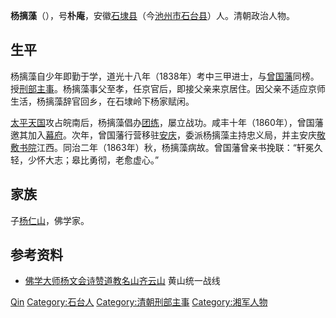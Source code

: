 '''杨摛藻'''（{{bd|19世纪||1863年||}}），号'''朴庵'''，安徽[[石埭县|石埭县]]（今[[池州市|池州市]][[石台县|石台县]]）人。清朝政治人物。

== 生平 ==
杨摛藻自少年即勤于学，道光十八年（1838年）考中三甲进士，与[[曾国藩|曾国藩]]同榜。授[[刑部|刑部]][[主事|主事]]。杨摛藻事父至孝，任京官后，即接父亲来京居住。因父亲不适应京师生活，杨摛藻辞官回乡，在石埭岭下杨家赋闲。

[[太平天国|太平天国]]攻占皖南后，杨摛藻倡办[[团练|团练]]，屡立战功。咸丰十年（1860年），曾国藩邀其加入[[幕府_(中國)|幕府]]。次年，曾国藩行营移驻[[安庆|安庆]]，委派杨摛藻主持忠义局，并主安庆[[敬敷书院|敬敷书院]]江西。同治二年（1863年）秋，杨摛藻病故。曾国藩曾亲书挽联：“轩冕久轻，少怀大志；皋比勇彻，老愈虚心。”

== 家族 ==
子[[杨仁山|杨仁山]]，佛学家。

==参考资料==
{{reflist}}
*[https://web.archive.org/web/20160304100221/http://www.hsqtz.gov.cn/tzb/dt_xs.asp?id=906 佛学大师杨文会诗赞道教名山齐云山] 黄山统一战线

{{道光十八年戊戌科殿試金榜}}

{{Authority control}}

{{DEFAULTSORT:Yang杨}}
[[Category:杨姓|Qin]]
[[Category:石台人|Category:石台人]]
[[Category:清朝刑部主事|Category:清朝刑部主事]]
[[Category:湘军人物|Category:湘军人物]]